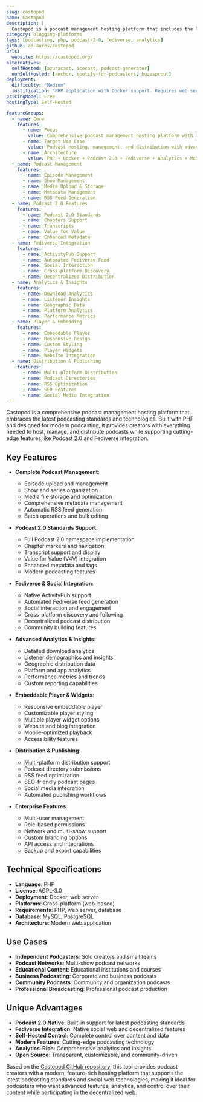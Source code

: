```yaml
---
slug: castopod
name: Castopod
description: |
  Castopod is a podcast management hosting platform that includes the latest podcast 2.0 standards, an automated Fediverse feed, analytics, an embeddable player, and more. Built with PHP, it provides a comprehensive solution for podcast creators and networks.
category: blogging-platforms
tags: [podcasting, php, podcast-2-0, fediverse, analytics]
github: ad-aures/castopod
urls:
  website: https://castopod.org/
alternatives:
  selfHosted: [azuracast, icecast, podcast-generator]
  nonSelfHosted: [anchor, spotify-for-podcasters, buzzsprout]
deployment:
  difficulty: "Medium"
  justification: "PHP application with Docker support. Requires web server setup and configuration but provides comprehensive podcast hosting and management capabilities."
pricingModel: Free
hostingType: Self-Hosted

featureGroups:
  - name: Core
    features:
      - name: Focus
        value: Comprehensive podcast management hosting platform with modern standards
      - name: Target Use Case
        value: Podcast hosting, management, and distribution with advanced features
      - name: Architecture
        value: PHP + Docker + Podcast 2.0 + Fediverse + Analytics + Modern podcasting
  - name: Podcast Management
    features:
      - name: Episode Management
      - name: Show Management
      - name: Media Upload & Storage
      - name: Metadata Management
      - name: RSS Feed Generation
  - name: Podcast 2.0 Features
    features:
      - name: Podcast 2.0 Standards
      - name: Chapters Support
      - name: Transcripts
      - name: Value for Value
      - name: Enhanced Metadata
  - name: Fediverse Integration
    features:
      - name: ActivityPub Support
      - name: Automated Fediverse Feed
      - name: Social Interaction
      - name: Cross-platform Discovery
      - name: Decentralized Distribution
  - name: Analytics & Insights
    features:
      - name: Download Analytics
      - name: Listener Insights
      - name: Geographic Data
      - name: Platform Analytics
      - name: Performance Metrics
  - name: Player & Embedding
    features:
      - name: Embeddable Player
      - name: Responsive Design
      - name: Custom Styling
      - name: Player Widgets
      - name: Website Integration
  - name: Distribution & Publishing
    features:
      - name: Multi-platform Distribution
      - name: Podcast Directories
      - name: RSS Optimization
      - name: SEO Features
      - name: Social Media Integration
---
```


Castopod is a comprehensive podcast management hosting platform that embraces the latest podcasting standards and technologies. Built with PHP and designed for modern podcasting, it provides creators with everything needed to host, manage, and distribute podcasts while supporting cutting-edge features like Podcast 2.0 and Fediverse integration.

## Key Features

- **Complete Podcast Management**:

  - Episode upload and management
  - Show and series organization
  - Media file storage and optimization
  - Comprehensive metadata management
  - Automatic RSS feed generation
  - Batch operations and bulk editing

- **Podcast 2.0 Standards Support**:

  - Full Podcast 2.0 namespace implementation
  - Chapter markers and navigation
  - Transcript support and display
  - Value for Value (V4V) integration
  - Enhanced metadata and tags
  - Modern podcasting features

- **Fediverse & Social Integration**:

  - Native ActivityPub support
  - Automated Fediverse feed generation
  - Social interaction and engagement
  - Cross-platform discovery and following
  - Decentralized podcast distribution
  - Community building features

- **Advanced Analytics & Insights**:

  - Detailed download analytics
  - Listener demographics and insights
  - Geographic distribution data
  - Platform and app analytics
  - Performance metrics and trends
  - Custom reporting capabilities

- **Embeddable Player & Widgets**:

  - Responsive embeddable player
  - Customizable player styling
  - Multiple player widget options
  - Website and blog integration
  - Mobile-optimized playback
  - Accessibility features

- **Distribution & Publishing**:

  - Multi-platform distribution support
  - Podcast directory submissions
  - RSS feed optimization
  - SEO-friendly podcast pages
  - Social media integration
  - Automated publishing workflows

- **Enterprise Features**:
  - Multi-user management
  - Role-based permissions
  - Network and multi-show support
  - Custom branding options
  - API access and integrations
  - Backup and export capabilities

## Technical Specifications

- **Language**: PHP
- **License**: AGPL-3.0
- **Deployment**: Docker, web server
- **Platforms**: Cross-platform (web-based)
- **Requirements**: PHP, web server, database
- **Database**: MySQL, PostgreSQL
- **Architecture**: Modern web application

## Use Cases

- **Independent Podcasters**: Solo creators and small teams
- **Podcast Networks**: Multi-show podcast networks
- **Educational Content**: Educational institutions and courses
- **Business Podcasting**: Corporate and business podcasts
- **Community Podcasts**: Community and organization podcasts
- **Professional Broadcasting**: Professional podcast production

## Unique Advantages

- **Podcast 2.0 Native**: Built-in support for latest podcasting standards
- **Fediverse Integration**: Native social web and decentralized features
- **Self-Hosted Control**: Complete control over content and data
- **Modern Features**: Cutting-edge podcasting technology
- **Analytics-Rich**: Comprehensive analytics and insights
- **Open Source**: Transparent, customizable, and community-driven

Based on the [Castopod GitHub repository](https://github.com/ad-aures/castopod), this tool provides podcast creators with a modern, feature-rich hosting platform that supports the latest podcasting standards and social web technologies, making it ideal for podcasters who want advanced features, analytics, and control over their content while participating in the decentralized web.
